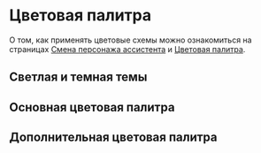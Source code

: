 


<Meta title="Colors" decorators={[InSpacingDecorator]} />

# Цветовая палитра

О том, как применять цветовые схемы можно ознакомиться на страницах [Смена персонажа ассистента](/?path=/docs/theming--page) и [Цветовая палитра](/?path=/docs/tokens--page#цветовая-палитра).

## Светлая и темная темы
<Canvas>
    <Story name="Default" story={stories.Default} />
</Canvas>

## Основная цветовая палитра
<Canvas>
    <Story name="General" story={stories.General} />
</Canvas>

## Дополнительная цветовая палитра
<Canvas>
    <Story name="Additional" story={stories.Additional} />
</Canvas>
